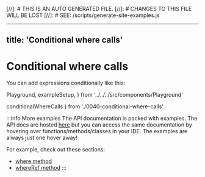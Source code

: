 [//]: # THIS IS AN AUTO GENERATED FILE.
[//]: #  CHANGES TO THIS FILE WILL BE LOST
[//]: # SEE: /scripts/generate-site-examples.js

---
title: 'Conditional where calls'
---

# Conditional where calls

You can add expressions conditionally like this:

  Playground,
  exampleSetup,
} from '../../../src/components/Playground'

  conditionalWhereCalls
} from './0040-conditional-where-calls'

<div style={{ marginBottom: '1em' }}>
  <Playground code={conditionalWhereCalls} setupCode={exampleSetup} />
</div>

:::info More examples
The API documentation is packed with examples. The API docs are hosted [here](https://kysely-org.github.io/kysely/)
but you can access the same documentation by hovering over functions/methods/classes in your IDE. The examples are always
just one hover away!

For example, check out these sections:
 - [where method](https://kysely-org.github.io/kysely/classes/SelectQueryBuilder.html#where)
 - [whereRef method](https://kysely-org.github.io/kysely/classes/SelectQueryBuilder.html#whereRef)
:::